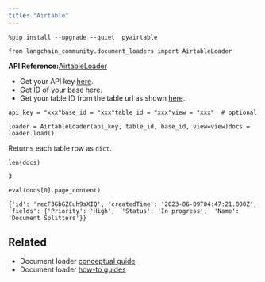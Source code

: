 ```yaml
---
title: "Airtable"
---
```


```
%pip install --upgrade --quiet  pyairtable
```

```
from langchain_community.document_loaders import AirtableLoader
```

**API Reference:**[AirtableLoader](https://python.langchain.com/api_reference/community/document_loaders/langchain_community.document_loaders.airtable.AirtableLoader.html)

* Get your API key [here](https://support.airtable.com/oss/creating-and-using-api-keys-and-access-tokens).
* Get ID of your base [here](https://airtable.com/developers/web/api/introduction).
* Get your table ID from the table url as shown [here](https://www.highviewapps.com/kb/where-can-i-find-the-airtable-base-id-and-table-id/#:~:text=Both%20the%20Airtable%20Base%20ID,URL%20that%20begins%20with%20tbl).

```
api_key = "xxx"base_id = "xxx"table_id = "xxx"view = "xxx"  # optional
```

```
loader = AirtableLoader(api_key, table_id, base_id, view=view)docs = loader.load()
```

Returns each table row as `dict`.

```
len(docs)
```

```
3
```

```
eval(docs[0].page_content)
```

```
{'id': 'recF3GbGZCuh9sXIQ', 'createdTime': '2023-06-09T04:47:21.000Z', 'fields': {'Priority': 'High',  'Status': 'In progress',  'Name': 'Document Splitters'}}
```

## Related

* Document loader [conceptual guide](/src/oss/concepts/document_loaders)
* Document loader [how-to guides](/src/oss/how_to/#document-loaders)
